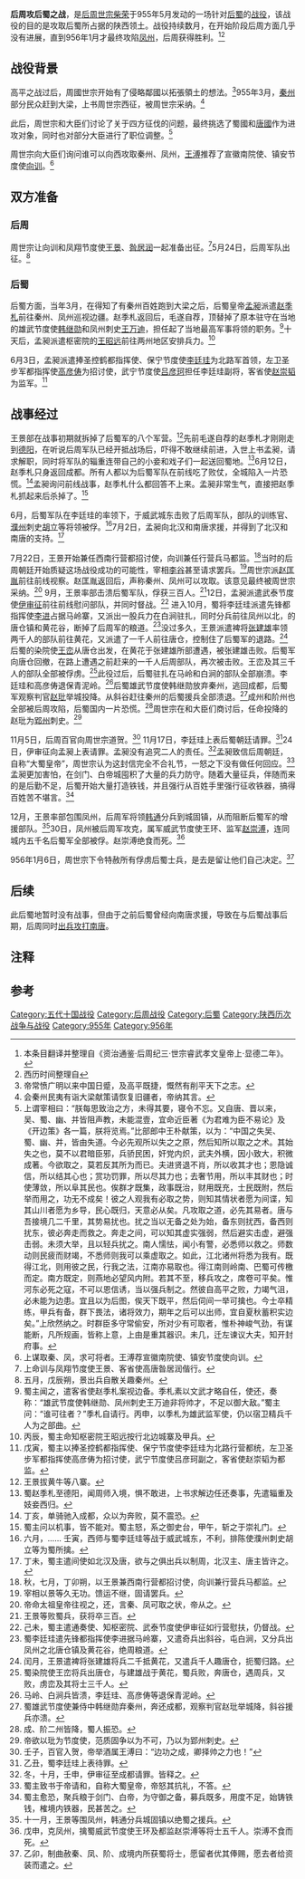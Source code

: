 {{Infobox Military Conflict
|conflict=后周攻后蜀之战
|partof=[[Template:五代十国历史事件|五代十国历史事件]]
|image=
|caption=
|date= 955年5月~956年1月
|place=[[后蜀|后蜀]]境内[[秦州_(古代)|秦州]]、[[凤州|凤州]]等地
|casus=
|territory=
|result=[[后周|后周]]获胜，后蜀被逐出陕西
|combatant1= [[后周|后周]]
|combatant2= [[后蜀|后蜀]]
|commander1= [[王景|王景]]<br>[[向训|向训]]<br>[[赵匡胤|赵匡胤]]
|commander2= [[李廷珪|李廷珪]]
|strength1=不详
|strength2=不详
|casualties1=
|casualties2=
}}
'''后周攻后蜀之战'''，是[[后周|后周]][[周世宗|世宗柴荣]]于955年5月发动的一场针对[[后蜀|后蜀]]的[[战役|战役]]，该战役的目的是攻取后蜀所占据的陕西领土。战役持续数月，在开始阶段后周方面几乎没有进展，直到956年1月才最终攻陷[[凤州|凤州]]，后周获得胜利。<ref>本条目翻译并整理自《资治通鉴·后周纪三·世宗睿武孝文皇帝上·显德二年》。</ref><ref>西历时间整理自{{cite news| language = zh-tw| url = http://www.sinica.edu.tw/ftms-bin/kiwi1/luso.sh?lstype=2&dyna=%AD%F0&king=%A4%A4%A9v&reign=%AF%AB%C0s&yy=2&ycanzi=&mm=5&dd=&dcanzi=%A9%B0%A5%D3| title = 中国旧历转换器| publisher = [[中央研究院|中央研究院]]| accessdate = 2013-10-13| archive-date = 2018-05-12| archive-url = https://web.archive.org/web/20180512044921/https://www.sinica.edu.tw/ftms-bin/kiwi1/luso.sh?lstype=2&dyna=%AD%F0&king=%A4%A4%A9v&reign=%AF%AB%C0s&yy=2&ycanzi=&mm=5&dd=&dcanzi=%A9%B0%A5%D3| dead-url = no}}</ref>

==战役背景==

{{see also|高平之战}}

高平之战过后，周國世宗开始有了侵略鄰國以拓張領土的想法。<ref group="注">帝常愤广明以来中国日蹙，及高平既捷，慨然有削平天下之志。</ref>955年3月，[[秦州_(古代)|秦州]]部分民众赶到大梁，上书周世宗西征，被周世宗采纳。<ref group="注">会秦州民夷有诣大梁献策请恢复旧疆者，帝纳其言。</ref>

此后，周世宗和大臣们讨论了关于四方征伐的问题，最终挑选了蜀國和[[南唐|唐國]]作为进攻对象，同时也对部分大臣进行了职位调整。<ref group="注">上谓宰相曰：“朕每思致治之方，未得其要，寝令不忘。又自唐、晋以来，吴、蜀、幽、并皆阻声教，未能混壹，宜命近臣著《为君难为臣不易论》及《开边策》各一篇，朕将览焉。”比部郎中王朴献策，以为：“中国之失吴、蜀、幽、并，皆由失道。今必先观所以失之之原，然后知所以取之之术。其始失之也，莫不以君暗臣邪，兵骄民困，奸党内炽，武夫外横，因小致大，积微成著。今欲取之，莫若反其所为而已。夫进贤退不肖，所以收其才也；恩隐诚信，所以结其心也；赏功罚罪，所以尽其力也；去奢节用，所以丰其财也；时使薄敛，所以阜其民也。俟群才既集，政事既治，财用既充，士民既附，然后举而用之，功无不成矣！彼之人观我有必取之势，则知其情状者愿为间谍，知其山川者愿为乡导，民心既归，天意必从矣。凡攻取之道，必先其易者。唐与吾接境几二千里，其势易扰也。扰之当以无备之处为始，备东则扰西，备西则扰东，彼必奔走而救之。奔走之间，可以知其虚实强弱，然后避实击虚，避强击弱。未须大举，且以轻兵扰之。南人懦怯，闻小有警，必悉师以救之。师数动则民疲而财竭，不悉师则我可以乘虚取之。如此，江北诸州将悉为我有。既得江北，则用彼之民，行我之法，江南亦易取也。得江南则岭南、巴蜀可传檄而定。南方既定，则燕地必望风内附。若其不至，移兵攻之，席卷可平矣。惟河东必死之寇，不可以恩信诱，当以强兵制之。然彼自高平之败，力竭气沮，必未能为边患。宜且以为后图，俟天下既平，然后伺间一举可擒也。今士卒精练，甲兵有备，群下畏法，诸将效力，期年之后可以出师，宜自夏秋蓄积实边矣。”上欣然纳之。时群臣多守常偷安，所对少有可取者，惟朴神峻气劲，有谋能断，凡所规画，皆称上意，上由是重其器识。未几，迁左谏议大夫，知开封府事。</ref>

周世宗向大臣们询问谁可以向西攻取秦州、凤州，[[王溥_(宋朝)|王溥]]推荐了宣徽南院使、镇安节度使[[向训|向训]]。<ref group="注">上谋取秦、凤，求可将者。王溥荐宣徽南院使、镇安节度使向训。</ref>

==双方准备==

===后周===

周世宗让向训和凤翔节度使[[王景_(宋)|王景]]、[[昝居润|昝居润]]一起准备出征。<ref group="注">上命训与凤翔节度使王景、客省使高唐昝居润偕行。</ref>5月24日，后周军队出征。<ref group="注">五月，戊辰朔，景出兵自散关趣秦州。</ref>

===后蜀===

后蜀方面，当年3月，在得知了有秦州百姓跑到大梁之后，后蜀皇帝[[孟昶|孟昶]]派遣[[赵季札|赵季札]]前往秦州、凤州巡视边疆。赵季札返回后，毛遂自荐，顶替掉了原本驻守在当地的雄武节度使[[韩继勋|韩继勋]]和凤州刺史[[王万迪|王万迪]]，担任起了当地最高军事将领的职务。<ref group="注">蜀主闻之，遣客省使赵季札案视边备。季札素以文武才略自任，使还，奏称：“雄武节度使韩继勋、凤州刺史王万迪非将帅才，不足以御大敌。”蜀主问：“谁可往者？”季札自请行。丙申，以季札为雄武监军使，仍以宿卫精兵千人为之部曲。</ref>十天后，孟昶派遣枢密院的[[王昭远|王昭远]]前往两州地区安排兵力。<ref group="注">丙辰，蜀主命知枢密院王昭远按行北边城寨及甲兵。</ref>

6月3日，孟昶派遣捧圣控鹤都指挥使、保宁节度使[[李廷珪_(后蜀)|李廷珪]]为北路军首领，左卫圣步军都指挥使[[高彦俦|高彦俦]]为招讨使，武宁节度使[[吕彦珂|吕彦珂]]担任李廷珪副将，客省使[[赵崇韬|赵崇韬]]为监军。<ref group="注">戊寅，蜀主以捧圣控鹤都指挥使、保宁节度使李廷珪为北路行营都统，左卫圣步军都指挥使高彦俦为招讨使，武宁节度使吕彦珂副之，客省使赵崇韬为都监。</ref>

==战事经过==

王景部在战事初期就拆掉了后蜀军的八个军营。<ref group="注">王景拔黄牛等八寨。</ref>先前毛遂自荐的赵季札才刚刚走到[[德阳|德阳]]，在听说后周军队已经开抵战场后，吓得不敢继续前进，入世上书孟昶，请求解职，同时将军队的辎重连带自己的小妾和戏子们一起送回蜀地。<ref group="注">蜀赵季札至德阳，闻周师入境，惧不敢进，上书求解边任还奏事，先遣辎重及妓妾西归。</ref>6月12日，赵季札只身返回成都。所有人都以为后蜀军队在前线吃了败仗，全城陷入一片恐慌。<ref group="注">丁亥，单骑驰入成都，众以为奔败，莫不震恐。</ref>孟昶询问前线战事，赵季札什么都回答不上来。孟昶非常生气，直接把赵季札抓起来后杀掉了。<ref group="注">蜀主问以机事，皆不能对。蜀主怒，系之御史台，甲午，斩之于崇礼门。</ref>

6月，后蜀军队在李廷珪的率领下，于威武城东击败了后周军队，部队的训练官、[[濮州|濮州]]刺史[[胡立|胡立]]等将领被俘。<ref group="注">六月，…… 壬寅，西师与蜀李廷珪等战于威武城东，不利，排陈使濮州刺史胡立等为蜀所擒。</ref>7月2日，孟昶向北汉和南唐求援，并得到了北汉和南唐的支持。<ref group="注">丁未，蜀主遣间使如北汉及唐，欲与之俱出兵以制周，北汉主、唐主皆许之。</ref>

7月22日，王景开始兼任西南行营都招讨使，向训兼任行营兵马都监。<ref group="注">秋，七月，丁卯朔，以王景兼西南行营都招讨使，向训兼行营兵马都监。</ref>当时的后周朝廷开始质疑这场战役成功的可能性，宰相[[李谷|李谷]]甚至请求罢兵。<ref group="注">宰相以景等久无功。馈运不继，固请罢兵。</ref>周世宗派[[赵匡胤|赵匡胤]]前往前线视察。赵匡胤返回后，声称秦州、凤州可以攻取。该意见最终被周世宗采纳。<ref group="注">帝命太祖皇帝往视之，还，言秦、凤可取之状，帝从之。</ref>
9月，王景率部击溃后蜀军队，俘获三百人。<ref group="注">王景等败蜀兵，获将卒三百。</ref>12日，孟昶派遣武泰节度使[[伊审征|伊审征]]前往前线慰问部队，并同时督战。<ref group="注">己未，蜀主遣通奏使、知枢密院、武泰节度使伊审征如行营慰扶，仍督战。</ref>
进入10月，蜀将李廷珪派遣先锋都指挥使[[李进|李进]]占据马岭寨，又派出一股兵力在白涧驻扎，同时分兵前往凤州以北，的唐仓镇和黄花谷，断掉了后周军的粮道。<ref group="注">蜀李廷珪遣先锋都指挥使李进据马岭寨，又遣奇兵出斜谷，屯白涧，又分兵出凤州之北唐仓镇及黄花谷，绝周粮道。</ref>没过多久，王景派遣裨将[[张建雄|张建雄]]率领两千人的部队前往黄花，又派遣了一千人前往唐仓，控制住了后蜀军的退路。<ref group="注">闰月，王景遣裨将张建雄将兵二千抵黄花，又遣兵千人趣唐仓，扼蜀归路。</ref>后蜀的染院使[[王峦|王峦]]从唐仓出发，在黄花于张建雄所部遭遇，被张建雄击败。后蜀军向唐仓回撤，在路上遭遇之前赶来的一千人后周部队，再次被击败。王峦及其三千人的部队全部被俘虏。<ref group="注">蜀染院使王峦将兵出唐仓，与建雄战于黄花，蜀兵败，奔唐仓，遇周兵，又败，虏峦及其将士三千人。</ref>此役过后，后蜀驻扎在马岭和白涧的部队全部崩溃。李廷珪和高彦俦退保青泥岭。<ref group="注">马岭、白涧兵皆溃，李廷珪、高彦俦等退保青泥岭。</ref>后蜀雄武节度使韩继勋放弃秦州，逃回成都，后蜀军观察判官[[赵玭|赵玭]]举城投降。从斜谷赶往秦州的后蜀援兵全部溃退。<ref group="注">蜀雄武节度使兼侍中韩继勋弃秦州，奔还成都，观察判官赵玭举城降，斜谷援兵亦溃。</ref>成州和阶州也全部被后周攻陷，后蜀国内一片恐慌。<ref group="注">成、阶二州皆降，蜀人振恐。</ref>周世宗在和大臣们商讨后，任命投降的赵玭为[[郢州|郢州]]刺史。<ref group="注">帝欲以玭为节度使，范质固争以为不可，乃以为郢州刺史。</ref>

11月5日，后周百官向周世宗道贺。<ref group="注">壬子，百官入贺，帝举酒属王溥曰：“边功之成，卿择帅之力也！”</ref>
11月17日，李廷珪上表后蜀朝廷请罪。<ref group="注">乙丑，蜀李廷珪上表待罪。</ref>24日，伊审征向孟昶上表请罪。孟昶没有追究二人的责任。<ref group="注">冬，十月，壬申，伊审征至成都请罪。皆释之。</ref>孟昶致信后周朝廷，自称“大蜀皇帝”，周世宗认为这封信完全不合礼节，一怒之下没有做任何回应。<ref group="注">蜀主致书于帝请和，自称大蜀皇帝，帝怒其抗礼，不答。</ref>孟昶更加害怕，在剑门、白帝城囤积了大量的兵力防守。随着大量征兵，伴随而来的是后勤不足，后蜀开始大量打造铁钱，并且强行从百姓手里强行征收铁器，搞得百姓苦不堪言。<ref group="注">蜀主愈恐，聚兵粮于剑门、白帝，为守御之备，募兵既多，用度不足，始铸铁钱，榷境内铁器，民甚苦之。</ref>

12月，王景率部包围凤州，后周军将领[[韩通|韩通]]分兵到城固镇，从而阻断后蜀军的增援部队。<ref group="注">十一月，王景等围凤州，韩通分兵城固镇以绝蜀之援兵。</ref>30日，凤州被后周军攻克，属军威武节度使王环、监军[[赵崇溥|赵崇溥]]，连同城内五千名后蜀军全部被俘。赵崇溥绝食而死。<ref group="注">戊申，克凤州，擒蜀威武节度使王环及都监赵崇溥等将士五千人。崇溥不食而死。</ref>

956年1月6日，周世宗下令特赦所有俘虏后蜀士兵，是去是留让他们自己决定。<ref group="注">乙卯，制曲赦秦、凤、阶、成境内所获蜀将士，愿留者优其俸赐，愿去者给资装而遣之。</ref>

==后续==

此后蜀地暂时没有战事，但由于之前后蜀曾经向南唐求援，导致在与后蜀战事后期，后周同时[[后周攻南唐之战|出兵攻打南唐]]。 

==注释==

{{reflist|group="注"|2}}

==参考==

{{reflist}}

{{五代十國歷史事件}}
[[Category:五代十国战役|Category:五代十国战役]]
[[Category:后周战役|Category:后周战役]]
[[Category:后蜀|Category:后蜀]]
[[Category:陕西历次战争与战役|Category:陕西历次战争与战役]]
[[Category:955年|Category:955年]]
[[Category:956年|Category:956年]]